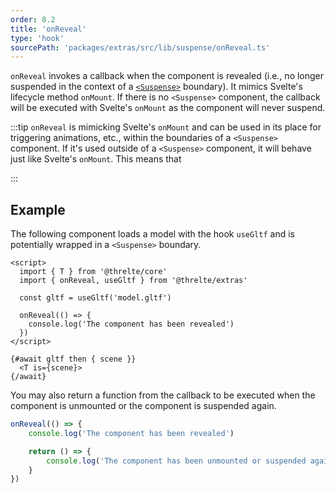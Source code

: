 ```yaml
---
order: 8.2
title: 'onReveal'
type: 'hook'
sourcePath: 'packages/extras/src/lib/suspense/onReveal.ts'
---
```


`onReveal` invokes a callback when the component is revealed (i.e., no
longer suspended in the context of a
[`<Suspense>`](/reference/extras/suspense) boundary). It mimics Svelte's
lifecycle method `onMount`. If there is no `<Suspense>` component, the callback
will be executed with Svelte's `onMount` as the component will never suspend.

:::tip
`onReveal` is mimicking Svelte's `onMount` and can be used in
its place for triggering animations, etc., within the boundaries of a
`<Suspense>` component. If it's used outside of a `<Suspense>` component, it
will behave just like Svelte's `onMount`.
This means that

:::

## Example

The following component loads a model with the hook `useGltf` and is potentially
wrapped in a `<Suspense>` boundary.

```svelte
<script>
  import { T } from '@threlte/core'
  import { onReveal, useGltf } from '@threlte/extras'

  const gltf = useGltf('model.gltf')

  onReveal(() => {
    console.log('The component has been revealed')
  })
</script>

{#await gltf then { scene }}
  <T is={scene}>
{/await}
```

You may also return a function from the callback to be executed when the
component is unmounted or the component is suspended again.

```ts
onReveal(() => {
	console.log('The component has been revealed')

	return () => {
		console.log('The component has been unmounted or suspended again')
	}
})
```
